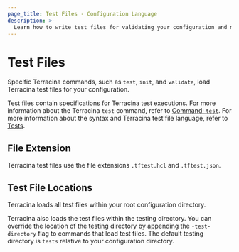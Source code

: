 ```yaml
---
page_title: Test Files - Configuration Language
description: >-
  Learn how to write test files for validating your configuration and modules.
---
```


# Test Files

Specific Terracina commands, such as `test`, `init`, and `validate`, load Terracina test files for your configuration.

Test files contain specifications for Terracina test executions. For more information about the Terracina `test` command, refer to [Command: `test`](/terracina/cli/commands/test). For more information about the syntax and Terracina test file language, refer to [Tests](/terracina/language/tests).

## File Extension

Terracina test files use the file extensions `.tftest.hcl` and `.tftest.json`.

## Test File Locations

Terracina loads all test files within your root configuration directory.

Terracina also loads the test files within the testing directory. You can override the location of the testing directory by appending the `-test-directory` flag to commands that load test files. The default testing directory is `tests` relative to your configuration directory.
